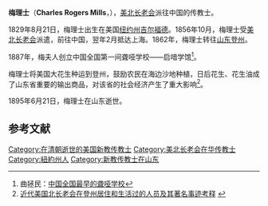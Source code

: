 '''梅理士'''（'''Charles Rogers Mills'''，{{bd|1829年|8月21日|1895年|6月21日|catIdx=Mills, Charles Rogers}}），[[美北长老会|美北长老会]]派往中国的传教士。

1829年8月21日，梅理士出生在美国[[纽约州|纽约州]][[吉尔福德_(纽约州)|吉尔福德]]。1856年10月，梅理士受[[美北长老会|美北长老会]]派遣，前往中国，翌年2月抵达上海。1862年，梅理士转往[[山东|山东]][[登州|登州]]。

1887年，梅夫人创立中国全国第一间聋哑学校——启喑学馆<ref>曲拯民：[http://www.ebaomonthly.com:2480/ebao/readebao.php?eID=e03619 中国全国最早的聋哑学校]{{dead link|date=2018年3月 |bot=InternetArchiveBot |fix-attempted=yes }}</ref>。

梅理士将美国大花生种运到登州，鼓励农民在海边沙地种植，日后花生、花生油成了山东省重要的输出商品，对该省的社会经济产生了重大影响<ref>[http://www.jiaodong.net/wenhua/system/2007/02/13/000118208.shtml  近代美国北长老会在登州居住和生活过的人员及其著名事迹考释] {{webarchive|url=https://web.archive.org/web/20150617005512/http://www.jiaodong.net/wenhua/system/2007/02/13/000118208.shtml |date=2015-06-17 }}</ref>。

1895年6月21日，梅理士在山东逝世。

==参考文献==
<div class="references-small">
<references />
</div>

{{DEFAULTSORT:Mills, Charles Rogers}}

[[Category:在清朝逝世的美国新教传教士|Category:在清朝逝世的美国新教传教士]]
[[Category:美北长老会在华传教士|Category:美北长老会在华传教士]]
[[Category:紐約州人|Category:紐約州人]]
[[Category:新教传教士在山东|Category:新教传教士在山东]]